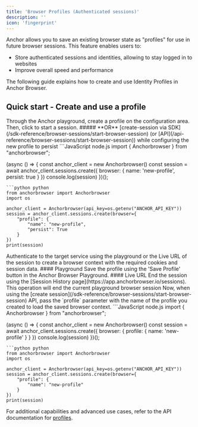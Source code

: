 ```yaml
---
title: 'Browser Profiles (Authenticated sessions)'
description: ''
icon: 'fingerprint'
---
```


Anchor allows you to save an existing browser state as "profiles" for use in future browser sessions. This feature enables users to:

- Store authenticated sessions and identities, allowing to stay logged in to websites
- Improve overall speed and performance

The following guide explains how to create and use Identity Profiles in Anchor Browser.

## Quick start - Create and use a profile




<Steps>
<Step title="Start a playground session with a proflie">
Through the Anchor playground, create a profile on the configuration area. Then, click to start a session.
##### **OR**
[create-session via SDK](/sdk-reference/browser-sessions/start-browser-session) (or [API](/api-reference/browser-sessions/start-browser-session))
while configuring the new profile to persist

<CodeGroup>
```JavaScript node.js
import { Anchorbrowser } from "anchorbrowser";

(async () => {
 const anchor_client = new Anchorbrowser()
 const session = await anchor_client.sessions.create({
    browser: {
        name: 'new-profile',
        persist: true
        }
    })
 console.log(session)
})();
```
```python python
from anchorbrowser import Anchorbrowser
import os

anchor_client = Anchorbrowser(api_key=os.getenv("ANCHOR_API_KEY"))
session = anchor_client.sessions.create(browser={
    "profile": {
        "name": "new-profile",
        "persist": True
    }
})
print(session)
```
</CodeGroup>

</Step>
<Step title="Authenticate Once">
Authenticate to the target service using the playground or the Live URL of the session to create a browser context with the required cookies and session data.
</Step>
<Step title="Save Profile">
#### Playground
Save the profile using the 'Save Profile' button in the Anchor Browser Playground.
#### Live URL
End the session using the [Session History page](https://app.anchorbrowser.io/sessions).
<Note>This operation will end the current playground browser session</Note>
</Step>
<Step title="Use the profile in other sessions">
Now, when using the [create session](/sdk-reference/browser-sessions/start-browser-session) API, pass the `profile` parameter with the name of the profile you created to load the saved browser context.

<CodeGroup>
```JavaScript node.js
import { Anchorbrowser } from "anchorbrowser";

(async () => {
 const anchor_client = new Anchorbrowser()
 const session = await anchor_client.sessions.create({
    browser: {
        profile: {
            name: 'new-profile'
        }
    }
    })
 console.log(session)
})();
```
```python python
from anchorbrowser import Anchorbrowser
import os

anchor_client = Anchorbrowser(api_key=os.getenv("ANCHOR_API_KEY"))
session = anchor_client.sessions.create(browser={
    "profile": {
        "name": "new-profile"
    }
})
print(session)
```
</CodeGroup>
</Step>
</Steps>

For additional capabilities and advanced use cases, refer to the API documentation for [profiles](/api-reference/profiles).
